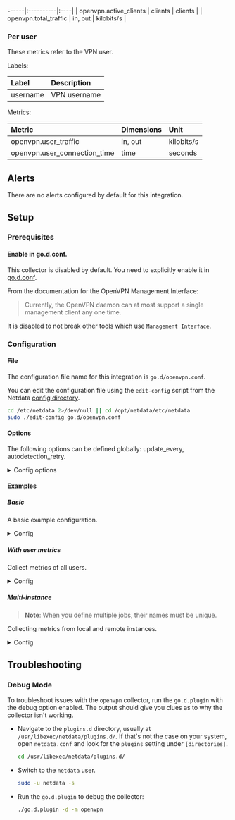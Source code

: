 ------|:----------|:----|
| openvpn.active_clients | clients | clients |
| openvpn.total_traffic | in, out | kilobits/s |

### Per user

These metrics refer to the VPN user.

Labels:

| Label      | Description     |
|:-----------|:----------------|
| username | VPN username |

Metrics:

| Metric | Dimensions | Unit |
|:------|:----------|:----|
| openvpn.user_traffic | in, out | kilobits/s |
| openvpn.user_connection_time | time | seconds |



## Alerts

There are no alerts configured by default for this integration.


## Setup

### Prerequisites

#### Enable in go.d.conf.

This collector is disabled by default. You need to explicitly enable it in [go.d.conf](https://github.com/netdata/go.d.plugin/blob/master/config/go.d.conf).

From the documentation for the OpenVPN Management Interface:
> Currently, the OpenVPN daemon can at most support a single management client any one time.

It is disabled to not break other tools which use `Management Interface`.



### Configuration

#### File

The configuration file name for this integration is `go.d/openvpn.conf`.


You can edit the configuration file using the `edit-config` script from the
Netdata [config directory](/docs/configuring/configuration#the-netdata-config-directory).

```bash
cd /etc/netdata 2>/dev/null || cd /opt/netdata/etc/netdata
sudo ./edit-config go.d/openvpn.conf
```
#### Options

The following options can be defined globally: update_every, autodetection_retry.


<details><summary>Config options</summary>

| Name | Description | Default | Required |
|:----|:-----------|:-------|:--------:|
| update_every | Data collection frequency. | 1 | no |
| autodetection_retry | Recheck interval in seconds. Zero means no recheck will be scheduled. | 0 | no |
| address | Server address in IP:PORT format. | 127.0.0.1:7505 | yes |
| per_user_stats | User selector. Determines which user metrics will be collected. |  | no |
| connect_timeout | Connection timeout in seconds. The timeout includes name resolution, if required. | 2 | no |
| read_timeout | Read timeout in seconds. Sets deadline for read calls. | 2 | no |
| write_timeout | Write timeout in seconds. Sets deadline for write calls. | 2 | no |

</details>

#### Examples

##### Basic

A basic example configuration.

<details><summary>Config</summary>

```yaml
jobs:
  - name: local
    address: 127.0.0.1:7505

```
</details>

##### With user metrics

Collect metrics of all users.

<details><summary>Config</summary>

```yaml
jobs:
  - name: local
    address: 127.0.0.1:7505
    per_user_stats:
      includes:
        - "* *"

```
</details>

##### Multi-instance

> **Note**: When you define multiple jobs, their names must be unique.

Collecting metrics from local and remote instances.


<details><summary>Config</summary>

```yaml
jobs:
  - name: local
    address: 127.0.0.1:7505

  - name: remote
    address: 203.0.113.0:7505

```
</details>



## Troubleshooting

### Debug Mode

To troubleshoot issues with the `openvpn` collector, run the `go.d.plugin` with the debug option enabled. The output
should give you clues as to why the collector isn't working.

- Navigate to the `plugins.d` directory, usually at `/usr/libexec/netdata/plugins.d/`. If that's not the case on
  your system, open `netdata.conf` and look for the `plugins` setting under `[directories]`.

  ```bash
  cd /usr/libexec/netdata/plugins.d/
  ```

- Switch to the `netdata` user.

  ```bash
  sudo -u netdata -s
  ```

- Run the `go.d.plugin` to debug the collector:

  ```bash
  ./go.d.plugin -d -m openvpn
  ```


